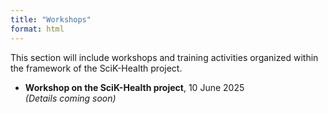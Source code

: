 ```yaml
---
title: "Workshops"
format: html
---
```


This section will include workshops and training activities organized within the framework of the SciK-Health project.

-   **Workshop on the SciK-Health project**, 10 June 2025\
    *(Details coming soon)*
